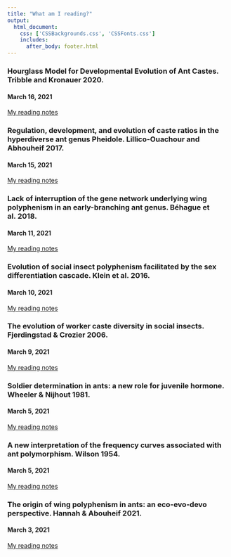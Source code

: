 ```yaml
---
title: "What am I reading?"
output: 
  html_document:
    css: ['CSSBackgrounds.css', 'CSSFonts.css']
    includes:
      after_body: footer.html
---
```


### Hourglass Model for Developmental Evolution of Ant Castes. Tribble and Kronauer 2020.  
#### March 16, 2021
[My reading notes](https://docs.google.com/document/d/1LJFPfM0A7-sKwcERLotJq89o2nqhIciZiCuwJxRL1tk/edit?usp=sharing)

### Regulation, development, and evolution of caste ratios in the hyperdiverse ant genus Pheidole. Lillico-Ouachour and Abhouheif 2017.  
#### March 15, 2021
[My reading notes](https://docs.google.com/document/d/1FpGHzLePX8JOV1RXT2stKagY-hr7oVclLWGpUze1OQM/edit?usp=sharing)

### Lack of interruption of the gene network underlying wing polyphenism in an early-branching ant genus. Béhague et al. 2018.  
#### March 11, 2021
[My reading notes](https://docs.google.com/document/d/1YoztUYG9BUa4MpMllk9ZxuKsL8Pnz-87DvOnUSC4kvE/edit?usp=sharing)

### Evolution of social insect polyphenism facilitated by the sex differentiation cascade. Klein et al. 2016.  
#### March 10, 2021
[My reading notes](https://docs.google.com/document/d/1H9FZP9NpckxVQo8uAmyMoTp5TODqYbo9w2fNnZDUlmY/edit?usp=sharing)

### The evolution of worker caste diversity in social insects. Fjerdingstad & Crozier 2006.  
#### March 9, 2021
[My reading notes](https://docs.google.com/document/d/11sKpZP8iYssU4TrFOqeaa_w6OLcyH1UM4FbisTD9mdU/edit?usp=sharing)

### Soldier determination in ants: a new role for juvenile hormone. Wheeler & Nijhout 1981.  
#### March 5, 2021
[My reading notes](https://docs.google.com/document/d/1jqWpLmFYHR6GlRh5BapJ2hELbNeiwLSvOpwcMb8iNaM/edit?usp=sharing)

### A new interpretation of the frequency curves associated with ant polymorphism. Wilson 1954.
#### March 5, 2021
[My reading notes](https://docs.google.com/document/d/1GF2HsG5swRe48wXQa-BZwDl2_Jb7xfINAnutzdGy82k/edit?usp=sharing)

### The origin of wing polyphenism in ants: an eco-evo-devo perspective. Hannah & Abouheif 2021. 
#### March 3, 2021
[My reading notes](https://docs.google.com/document/d/1OaFCmt3hNOg_Od7MKyjCs1GvNaivHZqebXLPpi6FhWk/edit?usp=sharing)